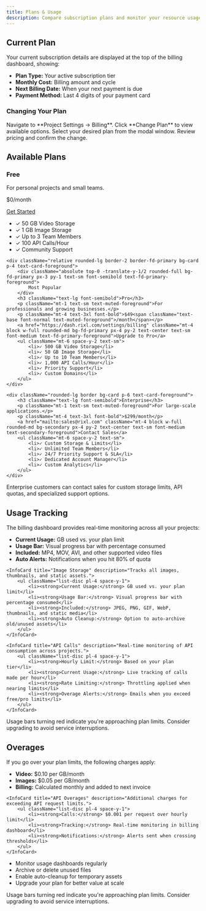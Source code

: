```yaml
---
title: Plans & Usage
description: Compare subscription plans and monitor your resource usage.
---
```



## Current Plan

Your current subscription details are displayed at the top of the billing dashboard, showing:

- **Plan Type:** Your active subscription tier
- **Monthly Cost:** Billing amount and cycle
- **Next Billing Date:** When your next payment is due
- **Payment Method:** Last 4 digits of your payment card

### Changing Your Plan

<Steps>
    <Step>
        Navigate to **Project Settings → Billing**.
    </Step>
    <Step>
        Click **Change Plan** to view available options.
    </Step>
    <Step>
        Select your desired plan from the modal window.
    </Step>
    <Step>
        Review pricing and confirm the change.
    </Step>
</Steps>

## Available Plans
<div className="grid grid-cols-1 gap-6 md:grid-cols-3">
    <div className="rounded-lg border bg-card p-6 text-card-foreground">
        <h3 className="text-lg font-semibold">Free</h3>
        <p className="mt-1 text-sm text-muted-foreground">For personal projects and small teams.</p>
        <p className="mt-4 text-3xl font-bold">$0<span className="text-base font-normal text-muted-foreground">/month</span></p>
        <a href="https://dash.rixl.com/signup" className="mt-4 block w-full rounded-md bg-secondary px-4 py-2 text-center text-sm font-medium text-secondary-foreground">Get Started</a>
        <ul className="mt-6 space-y-2 text-sm">
            <li>✓ 50 GB Video Storage</li>
            <li>✓ 1 GB Image Storage</li>
            <li>✓ Up to 3 Team Members</li>
            <li>✓ 100 API Calls/Hour</li>
            <li>✓ Community Support</li>
        </ul>
    </div>

    <div className="relative rounded-lg border-2 border-fd-primary bg-card p-4 text-card-foreground">
        <div className="absolute top-0 -translate-y-1/2 rounded-full bg-fd-primary px-3 py-1 text-sm font-semibold text-fd-primary-foreground">
            Most Popular
        </div>
        <h3 className="text-lg font-semibold">Pro</h3>
        <p className="mt-1 text-sm text-muted-foreground">For professionals and growing businesses.</p>
        <p className="mt-4 text-3xl font-bold">$49<span className="text-base font-normal text-muted-foreground">/month</span></p>
        <a href="https://dash.rixl.com/settings/billing" className="mt-4 block w-full rounded-md bg-fd-primary px-4 py-2 text-center text-sm font-medium text-fd-primary-foreground">Upgrade to Pro</a>
        <ul className="mt-6 space-y-2 text-sm">
            <li>✓ 500 GB Video Storage</li>
            <li>✓ 50 GB Image Storage</li>
            <li>✓ Up to 10 Team Members</li>
            <li>✓ 1,000 API Calls/Hour</li>
            <li>✓ Priority Support</li>
            <li>✓ Custom Domains</li>
        </ul>
    </div>

    <div className="rounded-lg border bg-card p-6 text-card-foreground">
        <h3 className="text-lg font-semibold">Enterprise</h3>
        <p className="mt-1 text-sm text-muted-foreground">For large-scale applications.</p>
        <p className="mt-4 text-3xl font-bold">$299/month</p>
        <a href="mailto:sales@rixl.com" className="mt-4 block w-full rounded-md bg-secondary px-4 py-2 text-center text-sm font-medium text-secondary-foreground">Contact Sales</a>
        <ul className="mt-6 space-y-2 text-sm">
            <li>✓ Custom Storage & Limits</li>
            <li>✓ Unlimited Team Members</li>
            <li>✓ 24/7 Priority Support & SLA</li>
            <li>✓ Dedicated Account Manager</li>
            <li>✓ Custom Analytics</li>
        </ul>
    </div>
</div>


<Callout type="info">
    Enterprise customers can contact sales for custom storage limits, API quotas, and specialized support options.
</Callout>

## Usage Tracking

The billing dashboard provides real-time monitoring across all your projects:

<div className="grid gap-6 md:grid-cols-3">
    <InfoCard title="Video Storage" description="Tracks all uploaded video files across projects.">
        <ul className="list-disc pl-4 space-y-1">
            <li><strong>Current Usage:</strong> GB used vs. your plan limit</li>
            <li><strong>Usage Bar:</strong> Visual progress bar with percentage consumed</li>
            <li><strong>Included:</strong> MP4, MOV, AVI, and other supported video files</li>
            <li><strong>Auto Alerts:</strong> Notifications when you hit 80% of quota</li>
        </ul>
    </InfoCard>

    <InfoCard title="Image Storage" description="Tracks all images, thumbnails, and static assets.">
        <ul className="list-disc pl-4 space-y-1">
            <li><strong>Current Usage:</strong> GB used vs. your plan limit</li>
            <li><strong>Usage Bar:</strong> Visual progress bar with percentage consumed</li>
            <li><strong>Included:</strong> JPEG, PNG, GIF, WebP, thumbnails, and static media</li>
            <li><strong>Auto Cleanup:</strong> Option to auto-archive old/unused assets</li>
        </ul>
    </InfoCard>

    <InfoCard title="API Calls" description="Real-time monitoring of API consumption across projects.">
        <ul className="list-disc pl-4 space-y-1">
            <li><strong>Hourly Limit:</strong> Based on your plan tier</li>
            <li><strong>Current Usage:</strong> Live tracking of calls made per hour</li>
            <li><strong>Rate Limiting:</strong> Throttling applied when nearing limits</li>
            <li><strong>Overage Alerts:</strong> Emails when you exceed free/pro limits</li>
        </ul>
    </InfoCard>
</div>

<Callout type="warning">
    Usage bars turning red indicate you're approaching plan limits. Consider upgrading to avoid service interruptions.
</Callout>

## Overages

If you go over your plan limits, the following charges apply:

<div className="grid gap-6 md:grid-cols-2">
    <InfoCard title="Storage Overages" description="Additional charges for exceeding storage limits.">
        <ul className="list-disc pl-4 space-y-1">
            <li><strong>Video:</strong> $0.10 per GB/month</li>
            <li><strong>Images:</strong> $0.05 per GB/month</li>
            <li><strong>Billing:</strong> Calculated monthly and added to next invoice</li>
        </ul>
    </InfoCard>

    <InfoCard title="API Overages" description="Additional charges for exceeding API request limits.">
        <ul className="list-disc pl-4 space-y-1">
            <li><strong>Calls:</strong> $0.001 per request over hourly limit</li>
            <li><strong>Tracking:</strong> Real-time monitoring in billing dashboard</li>
            <li><strong>Notifications:</strong> Alerts sent when crossing thresholds</li>
        </ul>
    </InfoCard>
</div>

<InfoCard title="Tips to Save Money" description="Best practices for cost optimization.">
    <ul className="list-disc pl-4 space-y-1">
        <li>Monitor usage dashboards regularly</li>
        <li>Archive or delete unused files</li>
        <li>Enable auto-cleanup for temporary assets</li>
        <li>Upgrade your plan for better value at scale</li>
    </ul>
</InfoCard>

<Callout type="warning">
    Usage bars turning red indicate you're approaching plan limits.
    Consider upgrading to avoid service interruptions.
</Callout>